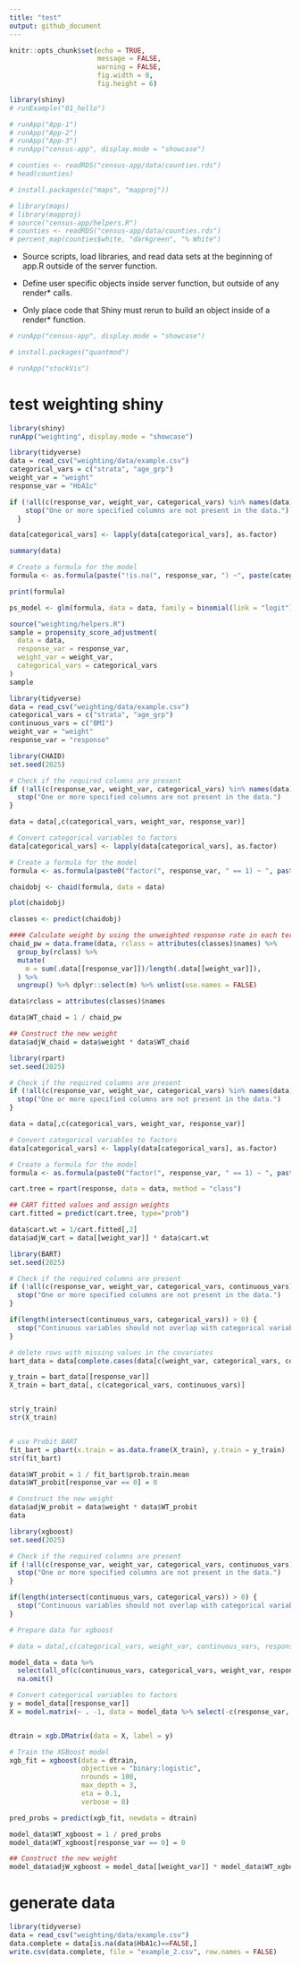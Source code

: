 ```yaml
---
title: "test"
output: github_document
---
```


```r
knitr::opts_chunk$set(echo = TRUE,
                      message = FALSE,
                      warning = FALSE,
                      fig.width = 8,
                      fig.height = 6)
```

```r
library(shiny)
# runExample("01_hello")
```

```r
# runApp("App-1")
# runApp("App-2")
# runApp("App-3")
# runApp("census-app", display.mode = "showcase")
```

```r
# counties <- readRDS("census-app/data/counties.rds")
# head(counties)
```

```r
# install.packages(c("maps", "mapproj"))
```

```r
# library(maps)
# library(mapproj)
# source("census-app/helpers.R")
# counties <- readRDS("census-app/data/counties.rds")
# percent_map(counties$white, "darkgreen", "% White")
```

- Source scripts, load libraries, and read data sets at the beginning of app.R outside of the server function.

- Define user specific objects inside server function, but outside of any render* calls. 

- Only place code that Shiny must rerun to build an object inside of a render* function.

```r
# runApp("census-app", display.mode = "showcase")
```

```r
# install.packages("quantmod")
```

```r
# runApp("stockVis")
```

# test weighting shiny

```r
library(shiny)
runApp("weighting", display.mode = "showcase")
```

```r
library(tidyverse)
data = read_csv("weighting/data/example.csv")
categorical_vars = c("strata", "age_grp")
weight_var = "weight"
response_var = "HbA1c"
```

```r
if (!all(c(response_var, weight_var, categorical_vars) %in% names(data))) {
    stop("One or more specified columns are not present in the data.")
  }

data[categorical_vars] <- lapply(data[categorical_vars], as.factor)

summary(data)

# Create a formula for the model
formula <- as.formula(paste("!is.na(", response_var, ") ~", paste(categorical_vars, collapse = " + ")))

print(formula)

ps_model <- glm(formula, data = data, family = binomial(link = "logit"))
```

```r
source("weighting/helpers.R")
sample = propensity_score_adjustment(
  data = data,
  response_var = response_var,
  weight_var = weight_var,
  categorical_vars = categorical_vars
)
sample
```

```r
library(tidyverse)
data = read_csv("weighting/data/example.csv")
categorical_vars = c("strata", "age_grp")
continuous_vars = c("BMI")  
weight_var = "weight"
response_var = "response"
```

```r
library(CHAID)
set.seed(2025)

# Check if the required columns are present
if (!all(c(response_var, weight_var, categorical_vars) %in% names(data))) {
  stop("One or more specified columns are not present in the data.")
}

data = data[,c(categorical_vars, weight_var, response_var)]

# Convert categorical variables to factors
data[categorical_vars] <- lapply(data[categorical_vars], as.factor)

# Create a formula for the model
formula <- as.formula(paste0("factor(", response_var, " == 1) ~ ", paste(categorical_vars, collapse = " + ")))

chaidobj <- chaid(formula, data = data)

plot(chaidobj)

classes <- predict(chaidobj)

#### Calculate weight by using the unweighted response rate in each terminal node of the tree
chaid_pw = data.frame(data, rclass = attributes(classes)$names) %>% 
  group_by(rclass) %>% 
  mutate(
    m = sum(.data[[response_var]])/length(.data[[weight_var]]),
  ) %>% 
  ungroup() %>% dplyr::select(m) %>% unlist(use.names = FALSE)

data$rclass = attributes(classes)$names

data$WT_chaid = 1 / chaid_pw

## Construct the new weight
data$adjW_chaid = data$weight * data$WT_chaid
```

```r
library(rpart)
set.seed(2025)

# Check if the required columns are present
if (!all(c(response_var, weight_var, categorical_vars) %in% names(data))) {
  stop("One or more specified columns are not present in the data.")
}

data = data[,c(categorical_vars, weight_var, response_var)]

# Convert categorical variables to factors
data[categorical_vars] <- lapply(data[categorical_vars], as.factor)

# Create a formula for the model
formula <- as.formula(paste0("factor(", response_var, " == 1) ~ ", paste(categorical_vars, collapse = " + ")))

cart.tree = rpart(response, data = data, method = "class")

## CART fitted values and assign weights
cart.fitted = predict(cart.tree, type="prob")

data$cart.wt = 1/cart.fitted[,2]
data$adjW_cart = data[[weight_var]] * data$cart.wt
```


```r
library(BART)
set.seed(2025)

# Check if the required columns are present
if (!all(c(response_var, weight_var, categorical_vars, continuous_vars) %in% names(data))) {
  stop("One or more specified columns are not present in the data.")
}

if(length(intersect(continuous_vars, categorical_vars)) > 0) {
  stop("Continuous variables should not overlap with categorical variables.")
}

# delete rows with missing values in the covariates
bart_data = data[complete.cases(data[c(weight_var, categorical_vars, continuous_vars, response_var)]), ]

y_train = bart_data[[response_var]]
X_train = bart_data[, c(categorical_vars, continuous_vars)]


str(y_train)
str(X_train)


# use Probit BART
fit_bart = pbart(x.train = as.data.frame(X_train), y.train = y_train)
str(fit_bart)

data$WT_probit = 1 / fit_bart$prob.train.mean
data$WT_probit[response_var == 0] = 0

# Construct the new weight
data$adjW_probit = data$weight * data$WT_probit
data
```

```r
library(xgboost)
set.seed(2025)

# Check if the required columns are present
if (!all(c(response_var, weight_var, categorical_vars, continuous_vars) %in% names(data))) {
  stop("One or more specified columns are not present in the data.")
}

if(length(intersect(continuous_vars, categorical_vars)) > 0) {
  stop("Continuous variables should not overlap with categorical variables.")
}

# Prepare data for xgboost

# data = data[,c(categorical_vars, weight_var, continuous_vars, response_var)]

model_data = data %>%
  select(all_of(c(continuous_vars, categorical_vars, weight_var, response_var))) %>%
  na.omit()  

# Convert categorical variables to factors
y = model_data[[response_var]]
X = model.matrix(~ . -1, data = model_data %>% select(-c(response_var, weight_var)))  


dtrain = xgb.DMatrix(data = X, label = y)

# Train the XGBoost model
xgb_fit = xgboost(data = dtrain,
                  objective = "binary:logistic",
                  nrounds = 100,
                  max_depth = 3,
                  eta = 0.1,
                  verbose = 0)

pred_probs = predict(xgb_fit, newdata = dtrain)

model_data$WT_xgboost = 1 / pred_probs
model_data$WT_xgboost[response_var == 0] = 0

## Construct the new weight
model_data$adjW_xgboost = model_data[[weight_var]] * model_data$WT_xgboost
```

# generate data 

```r
library(tidyverse)
data = read_csv("weighting/data/example.csv")
data.complete = data[is.na(data$HbA1c)==FALSE,]
write.csv(data.complete, file = "example_2.csv", row.names = FALSE)
```